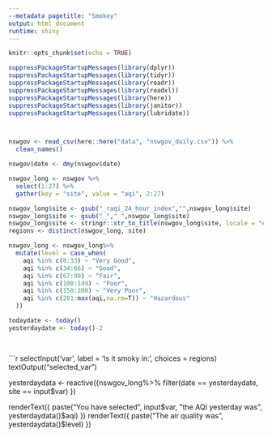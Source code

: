 ```yaml
---
--metadata pagetitle: "Smokey"
output: html_document
runtime: shiny
---
```


```r
knitr::opts_chunk$set(echo = TRUE)
```


```r

suppressPackageStartupMessages(library(dplyr))
suppressPackageStartupMessages(library(tidyr))
suppressPackageStartupMessages(library(readr))
suppressPackageStartupMessages(library(readxl))
suppressPackageStartupMessages(library(here))
suppressPackageStartupMessages(library(janitor))
suppressPackageStartupMessages(library(lubridate))



nswgov <- read_csv(here::here("data", "nswgov_daily.csv")) %>%
  clean_names()

nswgov$date <- dmy(nswgov$date)

nswgov_long <- nswgov %>%
  select(1:27) %>%
  gather(key = "site", value = "aqi", 2:27)

nswgov_long$site <- gsub("_raqi_24_hour_index","",nswgov_long$site)
nswgov_long$site <- gsub("_"," ",nswgov_long$site)
nswgov_long$site <- stringr::str_to_title(nswgov_long$site, locale = "en")
regions <- distinct(nswgov_long, site)

nswgov_long <- nswgov_long%>%
  mutate(level = case_when(
    aqi %in% c(0:33) ~ "Very Good",
    aqi %in% c(34:66) ~ "Good",
    aqi %in% c(67:99) ~ "Fair",
    aqi %in% c(100:149) ~ "Poor",
    aqi %in% c(150:200) ~ "Very Poor",
    aqi %in% c(201:max(aqi,na.rm=T)) ~ "Hazardous"
  ))

todaydate <- today()
yesterdaydate <- today()-2

  
```


```r

selectInput('var',
            label = 'Is it smoky in:',
            choices = regions)
textOutput("selected_var")


yesterdaydata <- reactive({nswgov_long%>%
  filter(date == yesterdaydate, site == input$var)
  })

renderText({
    paste("You have selected", input$var, "the AQI yesterday was", yesterdaydata()$aqi)
  })
renderText({
    paste("The air quality was", yesterdaydata()$level)
  }) 


